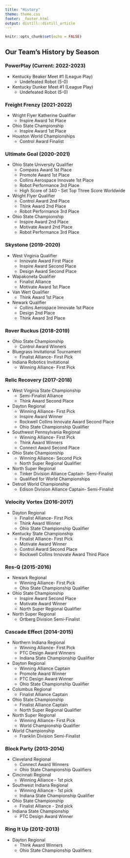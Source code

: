 ```yaml
---
title: "History"
theme: theme.css
footer: _footer.html
output: distill::distill_article
---
```


```r
knitr::opts_chunk$set(echo = FALSE)
```

## Our Team's History by Season

### PowerPlay (Current: 2022-2023)
- Kentucky Beaker Meet #1 (League Play)
  - Undefeated Robot (5-0)

- Kentucky Dunker Meet #1 (League Play)
  - Undefeated Robot (5-0)

### Freight Frenzy (2021-2022)
- Wright Flyer Katherine Qualifier
  - Inspire Award 1st Place

- Ohio State Championship
  - Inspire Award 1st Place

- Houston World Championships
  - Control Award Finalist

### Ultimate Goal (2020-2021)
- Ohio State University Qualifier
  - Compass Award 1st Place
  - Promote Award 1st Place
  - Collins Aerospace Innovate 1st Place
  - Robot Performance 3rd Place
  - High Score of 340 - Set Top Three Score Worldwide

- Wright Flyer Qualifier
  - Control Award 2nd Place
  - Think Award 2nd Place
  - Robot Performance 3rd Place

- Ohio State Championship
  - Inspire Award 2nd Place
  - Motivate Award 2nd Place
  - Robot Performance 3rd Place

### Skystone (2019-2020)
- West Virginia Qualifier
  - Innovate Award First Place
  - Inspire Award Second Place
  - Design Award Second Place

- Wapakoneta Qualifier
  - Finalist Alliance
  - Motivate Award 1st Place

- Van Wert Qualifier
  - Think Award 1st Place

- Newark Qualifier
  - Collins Aerospace Innovate 1st Place
  - Design 2nd Place
  - Think Award 3rd Place

### Rover Ruckus (2018-2019)
- Ohio State Championship
  - Control Award Winners

- Bluegrass Invitational Tournament
  - Finalist Alliance- First Pick

- Indiana Robotics Invitational
  - Winning Alliance- First Pick

### Relic Recovery (2017-2018)
- West Virginia State Championship
  - Semi-Finalist Alliance
  - Think Award Second Place

- Dayton Regional
  - Winning Alliance- First Pick
  - Inspire Award Winner
  - Rockwell Collins Innovate Award Second Place
  - Ohio State Championship Qualifier

- Southwest Pennsylvania Regional
  - Winning Alliance- First Pick
  - Think Award Winners
  - Connect Award Second Place

- Ohio State Championship
  - Winning Alliance- Second Pick
  - North Super Regional Qualifier

- North Super Regional
  - Tinker Division Alliance Captain- Semi-Finalist
  - Qualified for World Championships

- Detroit World Championship
  - Edison Division Alliance Captain- Semi-Finalist

### Velocity Vortex (2016-2017)
- Dayton Regional
  - Finalist Alliance- First Pick
  - Think Award Winner
  - Ohio State Championship Qualifier

- Kentucky State Championship
  - Finalist Alliance- First Pick
  - Motivate Award Winner
  - Control Award Second Place
  - Rockwell Collins Innovate Award Third Place

### Res-Q (2015-2016)
- Newark Regional
  - Winning Alliance- First Pick
  - Ohio State Championship Qualifier

- Ohio State Championship
  - Inspire Award Second Place
  - Motivate Award Winner
  - North Super Regional Qualifier

- North Super Regional
  - Ortberg Division Semi-Finalist

### Cascade Effect (2014-2015)
- Northern Indiana Regional
  - Winning Alliance- First Pick
  - PTC Design Award Winners
  - Indiana State Championship Qualifier

- Dayton Regional
  - Winning Alliance Captain
  - Promote Award Winner
  - PTC Design Award Winner
  - Ohio State Championship Qualifier

- Columbus Regional
  - Finalist Alliance Captain

- Ohio State Championship
  - Finalist Alliance Captain
  - North Super Regional Qualifier

- North Super Regional
  - Winning Alliance- First Pick
  - World Championship Qualifier

- World Championship
  - Franklin Division Semi-Finalist

### Block Party (2013-2014)
- Cleveland  Regional
  - Connect Award Winners
  - Ohio State Championship Qualifiers

- Cincinnati Regional
  - Winning Alliance - 1st pick

- Southwest Indiana Regional 
  - Winning Alliance - 1st pick
  - Indiana State Championship Qualifier

- Ohio State Championship
  - Finalist Alliance - 2nd pick

- Indiana State Championship
  - PTC Design Award Winner

### Ring It Up (2012-2013)
- Dayton Regional
  - Think Award Winners
  - Ohio State Championship Qualifiers
